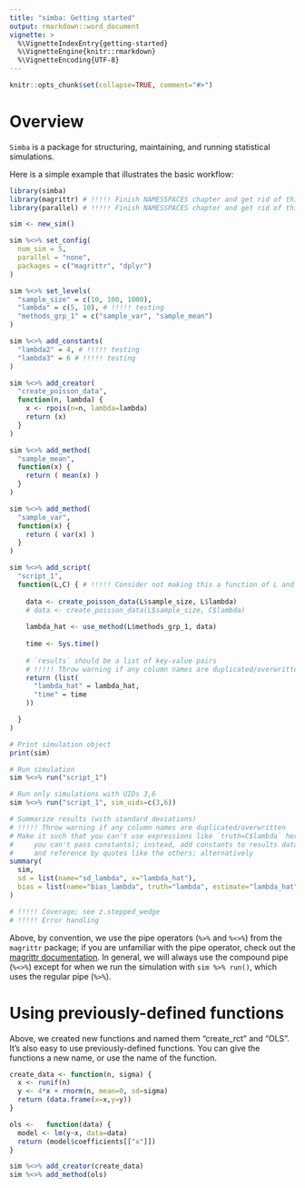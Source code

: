 ```yaml
---
title: "simba: Getting started"
output: rmarkdown::word_document
vignette: >
  %\VignetteIndexEntry{getting-started}
  %\VignetteEngine{knitr::rmarkdown}
  %\VignetteEncoding{UTF-8}
---
```


```r
knitr::opts_chunk$set(collapse=TRUE, comment="#>")
```

# Overview

`Simba` is a package for structuring, maintaining, and running statistical simulations.

Here is a simple example that illustrates the basic workflow:

```r

library(simba)
library(magrittr) # !!!!! Finish NAMESSPACES chapter and get rid of this
library(parallel) # !!!!! Finish NAMESSPACES chapter and get rid of this

sim <- new_sim()

sim %<>% set_config(
  num_sim = 5,
  parallel = "none",
  packages = c("magrittr", "dplyr")
)

sim %<>% set_levels(
  "sample_size" = c(10, 100, 1000),
  "lambda" = c(5, 10), # !!!!! testing
  "methods_grp_1" = c("sample_var", "sample_mean")
)

sim %<>% add_constants(
  "lambda2" = 4, # !!!!! testing
  "lambda3" = 6 # !!!!! testing
)

sim %<>% add_creator(
  "create_poisson_data",
  function(n, lambda) {
    x <- rpois(n=n, lambda=lambda)
    return (x)
  }
)

sim %<>% add_method(
  "sample_mean",
  function(x) {
    return ( mean(x) )
  }
)

sim %<>% add_method(
  "sample_var",
  function(x) {
    return ( var(x) )
  }
)

sim %<>% add_script(
  "script_1",
  function(L,C) { # !!!!! Consider not making this a function of L and just relying on this being run in a specific environment
    
    data <- create_poisson_data(L$sample_size, L$lambda)
    # data <- create_poisson_data(L$sample_size, C$lambda)
    
    lambda_hat <- use_method(L$methods_grp_1, data)
    
    time <- Sys.time()
    
    # `results` should be a list of key-value pairs
    # !!!!! Throw warning if any column names are duplicated/overwritten
    return (list(
      "lambda_hat" = lambda_hat,
      "time" = time
    ))

  }
)

# Print simulation object
print(sim)

# Run simulation
sim %<>% run("script_1")

# Run only simulations with UIDs 3,6
sim %<>% run("script_1", sim_uids=c(3,6))

# Summarize results (with standard deviations)
# !!!!! Throw warning if any column names are duplicated/overwritten
# Make it such that you can't use expressions like `truth=C$lambda` here (i.e. 
#     you can't pass constants); instead, add constants to results data frame
#     and reference by quotes like the others; alternatively
summary(
  sim,
  sd = list(name="sd_lambda", x="lambda_hat"),
  bias = list(name="bias_lambda", truth="lambda", estimate="lambda_hat")
)

# !!!!! Coverage; see z.stepped_wedge
# !!!!! Error handling

```

Above, by convention, we use the pipe operators (`%>%` and `%<>%`) from the `magrittr` package; if you are unfamiliar with the pipe operator, check out the [magrittr documentation](https://magrittr.tidyverse.org/). In general, we will always use the compound pipe (`%<>%`) except for when we run the simulation with `sim %>% run()`, which uses the regular pipe (`%>%`).

# Using previously-defined functions

Above, we created new functions and named them "create_rct" and "OLS". It's also easy to use previously-defined functions. You can give the functions a new name, or use the name of the function.

```r

create_data <- function(n, sigma) {
  x <- runif(n)
  y <- 4*x + rnorm(n, mean=0, sd=sigma)
  return (data.frame(x=x,y=y))
}

ols <-   function(data) {
  model <- lm(y~x, data=data)
  return (model$coefficients[["x"]])
}

sim %<>% add_creator(create_data)
sim %<>% add_method(ols)

```

